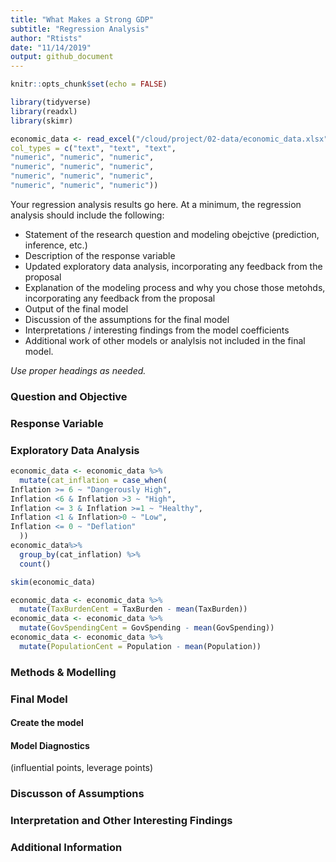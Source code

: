 ```yaml
---
title: "What Makes a Strong GDP"
subtitle: "Regression Analysis"
author: "Rtists"
date: "11/14/2019"
output: github_document
---
```


```r
knitr::opts_chunk$set(echo = FALSE)
```

```r
library(tidyverse)
library(readxl)
library(skimr)
```


```r
economic_data <- read_excel("/cloud/project/02-data/economic_data.xlsx",
col_types = c("text", "text", "text",
"numeric", "numeric", "numeric",
"numeric", "numeric", "numeric",
"numeric", "numeric", "numeric",
"numeric", "numeric", "numeric"))
```


Your regression analysis results go here. At a minimum, the regression analysis should include the following: 

- Statement of the research question and modeling obejctive (prediction, inference, etc.)
- Description of the response variable
- Updated exploratory data analysis, incorporating any feedback from the proposal
- Explanation of the modeling process and why you chose those metohds, incorporating any feedback from the proposal
- Output of the final model
- Discussion of the assumptions for the final model
- Interpretations / interesting findings from the model coefficients
- Additional work of other models or analylsis not included in the final model.

*Use proper headings as needed.*

### Question and Objective

### Response Variable

### Exploratory Data Analysis

```r
economic_data <- economic_data %>%
  mutate(cat_inflation = case_when(
Inflation >= 6 ~ "Dangerously High",
Inflation <6 & Inflation >3 ~ "High",
Inflation <= 3 & Inflation >=1 ~ "Healthy",
Inflation <1 & Inflation>0 ~ "Low",
Inflation <= 0 ~ "Deflation"
  ))
economic_data%>%
  group_by(cat_inflation) %>%
  count()

skim(economic_data)
```

```r
economic_data <- economic_data %>%
  mutate(TaxBurdenCent = TaxBurden - mean(TaxBurden))
economic_data <- economic_data %>%
  mutate(GovSpendingCent = GovSpending - mean(GovSpending))
economic_data <- economic_data %>%
  mutate(PopulationCent = Population - mean(Population))
```
### Methods & Modelling

### Final Model

#### Create the model

#### Model Diagnostics
(influential points, leverage points)

### Discusson of Assumptions

### Interpretation and Other Interesting Findings

### Additional Information